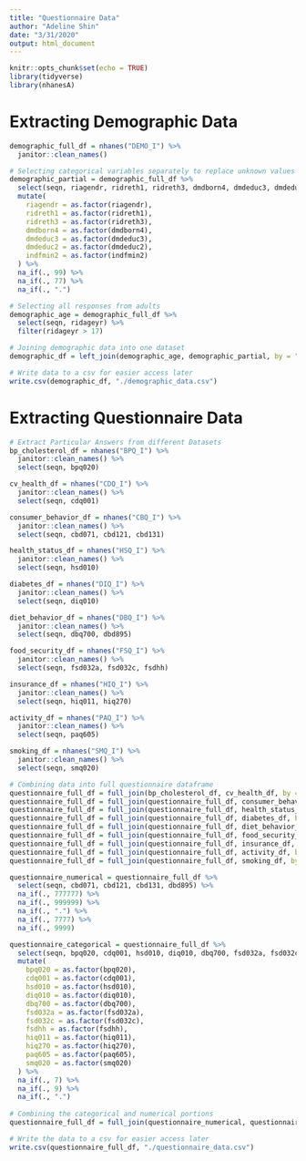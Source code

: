 ```yaml
---
title: "Questionnaire Data"
author: "Adeline Shin"
date: "3/31/2020"
output: html_document
---
```


```r
knitr::opts_chunk$set(echo = TRUE)
library(tidyverse)
library(nhanesA)
```

# Extracting Demographic Data
```r
demographic_full_df = nhanes("DEMO_I") %>% 
  janitor::clean_names()

# Selecting categorical variables separately to replace unknown values with NAs
demographic_partial = demographic_full_df %>% 
  select(seqn, riagendr, ridreth1, ridreth3, dmdborn4, dmdeduc3, dmdeduc2, indfmin2) %>%
  mutate(
    riagendr = as.factor(riagendr),
    ridreth1 = as.factor(ridreth1),
    ridreth3 = as.factor(ridreth3),
    dmdborn4 = as.factor(dmdborn4),
    dmdeduc3 = as.factor(dmdeduc3),
    dmdeduc2 = as.factor(dmdeduc2),
    indfmin2 = as.factor(indfmin2)
  ) %>% 
  na_if(., 99) %>% 
  na_if(., 77) %>% 
  na_if(., ".")

# Selecting all responses from adults
demographic_age = demographic_full_df %>% 
  select(seqn, ridageyr) %>% 
  filter(ridageyr > 17)

# Joining demographic data into one dataset
demographic_df = left_join(demographic_age, demographic_partial, by = "seqn")

# Write data to a csv for easier access later
write.csv(demographic_df, "./demographic_data.csv")
```

# Extracting Questionnaire Data
```r
# Extract Particular Answers from different Datasets
bp_cholesterol_df = nhanes("BPQ_I") %>% 
  janitor::clean_names() %>% 
  select(seqn, bpq020)

cv_health_df = nhanes("CDQ_I") %>% 
  janitor::clean_names() %>% 
  select(seqn, cdq001)

consumer_behavior_df = nhanes("CBQ_I") %>% 
  janitor::clean_names() %>% 
  select(seqn, cbd071, cbd121, cbd131)

health_status_df = nhanes("HSQ_I") %>% 
  janitor::clean_names() %>% 
  select(seqn, hsd010)

diabetes_df = nhanes("DIQ_I") %>% 
  janitor::clean_names() %>% 
  select(seqn, diq010)

diet_behavior_df = nhanes("DBQ_I") %>% 
  janitor::clean_names() %>% 
  select(seqn, dbq700, dbd895)

food_security_df = nhanes("FSQ_I") %>% 
  janitor::clean_names() %>% 
  select(seqn, fsd032a, fsd032c, fsdhh)

insurance_df = nhanes("HIQ_I") %>% 
  janitor::clean_names() %>% 
  select(seqn, hiq011, hiq270)

activity_df = nhanes("PAQ_I") %>% 
  janitor::clean_names() %>% 
  select(seqn, paq605)

smoking_df = nhanes("SMQ_I") %>% 
  janitor::clean_names() %>% 
  select(seqn, smq020)

# Combining data into full questionnaire dataframe
questionnaire_full_df = full_join(bp_cholesterol_df, cv_health_df, by = "seqn")
questionnaire_full_df = full_join(questionnaire_full_df, consumer_behavior_df, by = "seqn")
questionnaire_full_df = full_join(questionnaire_full_df, health_status_df, by = "seqn")
questionnaire_full_df = full_join(questionnaire_full_df, diabetes_df, by = "seqn")
questionnaire_full_df = full_join(questionnaire_full_df, diet_behavior_df, by = "seqn")
questionnaire_full_df = full_join(questionnaire_full_df, food_security_df, by = "seqn")
questionnaire_full_df = full_join(questionnaire_full_df, insurance_df, by = "seqn")
questionnaire_full_df = full_join(questionnaire_full_df, activity_df, by = "seqn")
questionnaire_full_df = full_join(questionnaire_full_df, smoking_df, by = "seqn")

questionnaire_numerical = questionnaire_full_df %>% 
  select(seqn, cbd071, cbd121, cbd131, dbd895) %>% 
  na_if(., 777777) %>% 
  na_if(., 999999) %>% 
  na_if(., ".") %>% 
  na_if(., 7777) %>% 
  na_if(., 9999)

questionnaire_categorical = questionnaire_full_df %>% 
  select(seqn, bpq020, cdq001, hsd010, diq010, dbq700, fsd032a, fsd032c, fsdhh, hiq011, hiq270, paq605, smq020) %>% 
  mutate(
    bpq020 = as.factor(bpq020),
    cdq001 = as.factor(cdq001),
    hsd010 = as.factor(hsd010),
    diq010 = as.factor(diq010),
    dbq700 = as.factor(dbq700),
    fsd032a = as.factor(fsd032a),
    fsd032c = as.factor(fsd032c),
    fsdhh = as.factor(fsdhh),
    hiq011 = as.factor(hiq011),
    hiq270 = as.factor(hiq270),
    paq605 = as.factor(paq605),
    smq020 = as.factor(smq020)
  ) %>% 
  na_if(., 7) %>% 
  na_if(., 9) %>% 
  na_if(., ".")
  
# Combining the categorical and numerical portions
questionnaire_full_df = full_join(questionnaire_numerical, questionnaire_categorical, by = "seqn")

# Write the data to a csv for easier access later
write.csv(questionnaire_full_df, "./questionnaire_data.csv")
```

